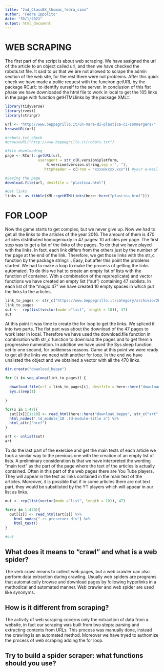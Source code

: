 ```yaml
---
title: "2nd_ClassEX_thomas_fedra_simo"
author: "Fedra Ippolito"
date: "30/1/2021"
output: html_document
---
```

# WEB SCRAPING 

The first part of the script is about web scraping. We have assigned the url of the article to an object called url, and then we have checked the robots.txt file. It said to us that we are not allowed to scrape the admin section of the web site, for the rest there were not problems.
After this quick check we have made a polite request with the funciron getURL by the package RCurl:: to identify ourself to the server. 
In conclusion of this fist phase we have downloaded the html file to work in local to get the 105 links in the page with function getHTMLlinks by the package XML::.

```r
library(tidyverse)
library(rvest)
library(stringr)

url <- "http://www.beppegrillo.it/un-mare-di-plastica-ci-sommergera/"
browseURL(url)

#robots.txt check
#browseURL("http://www.beppegrillo.it/robots.txt")

#file downloading
page <- RCurl::getURL(url, 
               useragent = str_c(R.version$platform,
                   R.version$version.string,sep = ", "),
                  httpheader = c(From = "xxxx@xxxx.xxx")) #your e-mail address

#Saving the page
download.file(url, destfile = "plastica.html")

#Get links
links <- as_tibble(XML::getHTMLLinks(here::here("plastica.html")))

```

# FOR LOOP

Now the game starts to get complex, but we never give up. Now we had to get all the links to the articles of the year 2016. The amount of them is 470 articles distributed homogeniuxly in 47 pages: 10 articles per page.
The first step was to get a list of the links of the pages. To do that we have played with the links. In fact, each link differs from the others just by the number of the page at the end of the link. Therefore, we get those links with the str_c function by the package stringr::. Easy, but after this point the problems started. We had to make a loop to make the process of getting the links automated. To do this we hat to create an empty list of lists with the function of container. With a combination of the rep(replicate) and vector functions we have created an empty list ("sut") containing 47 sublists. In each list of the "magic 47" we have created 10 empty spaces in which put the links to the articles. 
```r
link_to_pages <- str_c("https://www.beppegrillo.it/category/archivio/2016/page/", 1:47, "/")
link_to_pages
sut <-  rep(list(vector(mode ="list", length = 10)), 47)
sut
```
At this point it was time to create the for loop to get the links. We spliced it into two parts. The fist part was about the download of the 47 pages to work later in local. Therefore we have used the download.file function in combination with str_c function to download the pages and to get them a progressive numeration. In addition we have used the Sys.sleep function, set to one second, for politeness reasons. Came at this point we were ready to get all the links we need with another for loop. In the end we have unslisted the object and we obtained a vector with all the 470 links. 
```r
dir.create("download_beppe")

for (i in seq_along(link_to_pages)) {
  
  download.file(url = link_to_pages[i], destfile = here::here("download_beppe", str_c("art", i, ".html")))
  Sys.sleep(1)
  
}

for(x in 1:47){
  sut[[x]][1:10] <- read_html(here::here("download_beppe", str_c("art", x, ".html"))) %>% 
  html_nodes(".td_module_10 .td-module-title a") %>% 
  html_attr("href")
}

art <- unlist(sut)
art
```
To do the last part of the exercise and get the main texts of each article we took a similar way to the previous one with the creation of an empty list of lists. A preliminary consideration is that we have interpreted  the wording "main text" as the part of the page where the text of the articles is actually contained. Often in this part of the web pages there are You Tube players. They will appear in the text as links contained in the main text of the articles. 
Moreover, it is possible that if in some articles there are not text part, they would be substituted by the YT players which will appear in our list as links.
```r
out <- rep(list(vector(mode ="list", length = 10)), 47)

for(z in 1:470){
  out[[z]] <- read_html(art[z]) %>% 
    html_nodes(".rs_preserve+ div") %>% 
    html_text()
}

#out

```


## What does it means to "crawl" and what is a web spider?

The verb crawl means to collect web pages, but a web crawler can also perform data extraction during crawling. Usually web spiders are programs that automatically browse and download pages by following hyperlinks in a methodical and automated manner. Web crawler and web spider are used like synonyms. 

## How is it different from scraping?

The activity of web scraping cocerns only the extraction of data from a website, in fact our scraping was built from two steps: parsing and extracting contents from URLs. This process was manually done, instead the crawling is an automated method. Moreover we have tryed to authomize the process of web scraping adding the for loop. 

## Try to build a spider scraper: what functions should you use?


